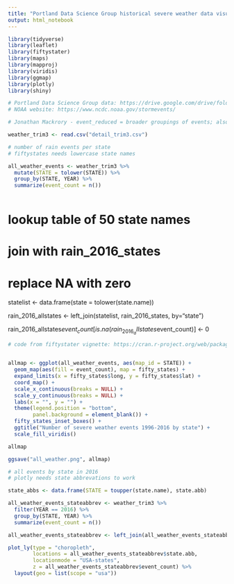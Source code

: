 ```yaml
---
title: "Portland Data Science Group historical severe weather data visualization workshop"
output: html_notebook
---
```


```r

library(tidyverse)
library(leaflet)
library(fiftystater)
library(maps)
library(mapproj)
library(viridis)
library(ggmap)
library(plotly)
library(shiny)

```

```r

# Portland Data Science Group data: https://drive.google.com/drive/folders/1JK1Oo6a85ZvEs1f3MM3wcGzCSAskXd-4
# NOAA website: https://www.ncdc.noaa.gov/stormevents/

# Jonathan Mackrory - event_reduced = broader groupings of events; also did some other cleanup

weather_trim3 <- read.csv("detail_trim3.csv")

```


```r

# number of rain events per state
# fiftystates needs lowercase state names

all_weather_events <- weather_trim3 %>%
  mutate(STATE = tolower(STATE)) %>%
  group_by(STATE, YEAR) %>%
  summarize(event_count = n())
 

```




# lookup table of 50 state names
# join with rain_2016_states
# replace NA with zero


statelist <- data.frame(state = tolower(state.name))

rain_2016_allstates <- left_join(statelist, rain_2016_states, by="state")

rain_2016_allstates$event_count[is.na(rain_2016_allstates$event_count)] <- 0





```r

# code from fiftystater vignette: https://cran.r-project.org/web/packages/fiftystater/vignettes/fiftystater.html


allmap <- ggplot(all_weather_events, aes(map_id = STATE)) +
  geom_map(aes(fill = event_count), map = fifty_states) + 
  expand_limits(x = fifty_states$long, y = fifty_states$lat) +
  coord_map() +
  scale_x_continuous(breaks = NULL) + 
  scale_y_continuous(breaks = NULL) +
  labs(x = "", y = "") +
  theme(legend.position = "bottom", 
        panel.background = element_blank()) +
  fifty_states_inset_boxes() +
  ggtitle("Number of severe weather events 1996-2016 by state") +
  scale_fill_viridis()

allmap

ggsave("all_weather.png", allmap)

```


```r

# all events by state in 2016
# plotly needs state abbrevations to work

state_abbs <- data.frame(STATE = toupper(state.name), state.abb)

all_weather_events_stateabbrev <- weather_trim3 %>%
  filter(YEAR == 2016) %>%
  group_by(STATE, YEAR) %>%
  summarize(event_count = n())

all_weather_events_stateabbrev <- left_join(all_weather_events_stateabbrev, state_abbs)

```

```r

plot_ly(type = "choropleth", 
        locations = all_weather_events_stateabbrev$state.abb,
        locationmode = "USA-states",
        z = all_weather_events_stateabbrev$event_count) %>%
  layout(geo = list(scope = "usa"))

```






















